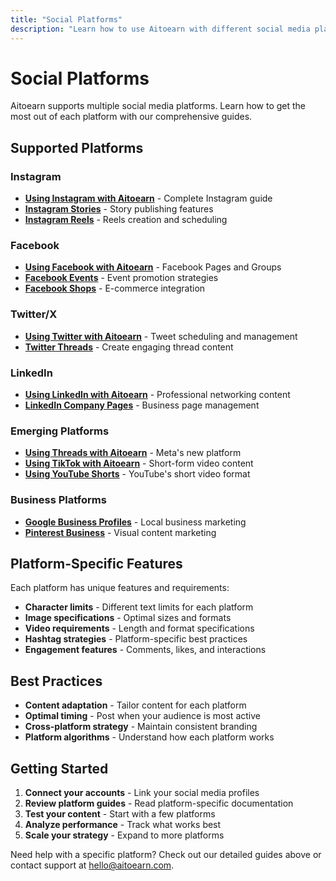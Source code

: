```yaml
---
title: "Social Platforms"
description: "Learn how to use Aitoearn with different social media platforms"
---
```


# Social Platforms

Aitoearn supports multiple social media platforms. Learn how to get the most out of each platform with our comprehensive guides.

## Supported Platforms

### Instagram
- **[Using Instagram with Aitoearn](social-platforms/554-using-instagram-with-buffer)** - Complete Instagram guide
- **[Instagram Stories](social-platforms/555-instagram-stories)** - Story publishing features
- **[Instagram Reels](social-platforms/556-instagram-reels)** - Reels creation and scheduling

### Facebook
- **[Using Facebook with Aitoearn](social-platforms/558-using-facebook-with-buffer)** - Facebook Pages and Groups
- **[Facebook Events](social-platforms/559-facebook-events)** - Event promotion strategies
- **[Facebook Shops](social-platforms/560-facebook-shops)** - E-commerce integration

### Twitter/X
- **[Using Twitter with Aitoearn](social-platforms/561-using-twitter-with-buffer)** - Tweet scheduling and management
- **[Twitter Threads](social-platforms/562-twitter-threads)** - Create engaging thread content

### LinkedIn
- **[Using LinkedIn with Aitoearn](social-platforms/563-using-linkedin-with-buffer)** - Professional networking content
- **[LinkedIn Company Pages](social-platforms/564-linkedin-company-pages)** - Business page management

### Emerging Platforms
- **[Using Threads with Aitoearn](social-platforms/857-using-threads-with-buffer)** - Meta's new platform
- **[Using TikTok with Aitoearn](social-platforms/565-using-tiktok-with-buffer)** - Short-form video content
- **[Using YouTube Shorts](social-platforms/562-using-youtube-shorts-with-buffer)** - YouTube's short video format

### Business Platforms
- **[Google Business Profiles](social-platforms/557-using-google-business-profiles-with-buffer)** - Local business marketing
- **[Pinterest Business](social-platforms/566-using-pinterest-with-buffer)** - Visual content marketing

## Platform-Specific Features

Each platform has unique features and requirements:

- **Character limits** - Different text limits for each platform
- **Image specifications** - Optimal sizes and formats
- **Video requirements** - Length and format specifications
- **Hashtag strategies** - Platform-specific best practices
- **Engagement features** - Comments, likes, and interactions

## Best Practices

- **Content adaptation** - Tailor content for each platform
- **Optimal timing** - Post when your audience is most active
- **Cross-platform strategy** - Maintain consistent branding
- **Platform algorithms** - Understand how each platform works

## Getting Started

1. **Connect your accounts** - Link your social media profiles
2. **Review platform guides** - Read platform-specific documentation
3. **Test your content** - Start with a few platforms
4. **Analyze performance** - Track what works best
5. **Scale your strategy** - Expand to more platforms

Need help with a specific platform? Check out our detailed guides above or contact support at [hello@aitoearn.com](mailto:hello@aitoearn.com).

